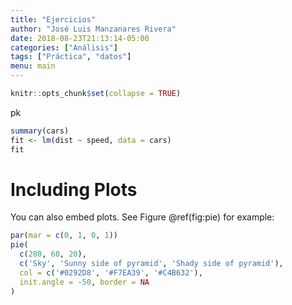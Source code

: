 ```yaml
---
title: "Ejercicios"
author: "José Luis Manzanares Rivera"
date: 2018-08-23T21:13:14-05:00
categories: ["Análisis"]
tags: ["Práctica", "datos"]
menu: main
---
```


```r
knitr::opts_chunk$set(collapse = TRUE)
```

pk
```r
summary(cars)
fit <- lm(dist ~ speed, data = cars)
fit
```

# Including Plots

You can also embed plots. See Figure \@ref(fig:pie) for example:

```r
par(mar = c(0, 1, 0, 1))
pie(
  c(280, 60, 20),
  c('Sky', 'Sunny side of pyramid', 'Shady side of pyramid'),
  col = c('#0292D8', '#F7EA39', '#C4B632'),
  init.angle = -50, border = NA
)
```
